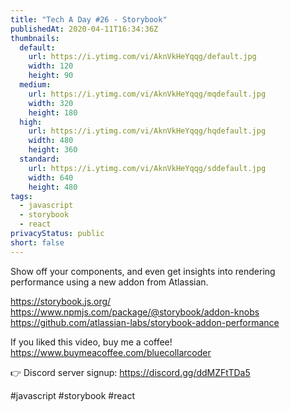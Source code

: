 ```yaml
---
title: "Tech A Day #26 - Storybook"
publishedAt: 2020-04-11T16:34:36Z
thumbnails:
  default:
    url: https://i.ytimg.com/vi/AknVkHeYqqg/default.jpg
    width: 120
    height: 90
  medium:
    url: https://i.ytimg.com/vi/AknVkHeYqqg/mqdefault.jpg
    width: 320
    height: 180
  high:
    url: https://i.ytimg.com/vi/AknVkHeYqqg/hqdefault.jpg
    width: 480
    height: 360
  standard:
    url: https://i.ytimg.com/vi/AknVkHeYqqg/sddefault.jpg
    width: 640
    height: 480
tags:
  - javascript
  - storybook
  - react
privacyStatus: public
short: false
---
```

  
  Show off your components, and even get insights into rendering performance using a new addon from Atlassian.

https://storybook.js.org/
https://www.npmjs.com/package/@storybook/addon-knobs
https://github.com/atlassian-labs/storybook-addon-performance

If you liked this video, buy me a coffee! https://www.buymeacoffee.com/bluecollarcoder

👉 Discord server signup: https://discord.gg/ddMZFtTDa5

#javascript #storybook #react
  